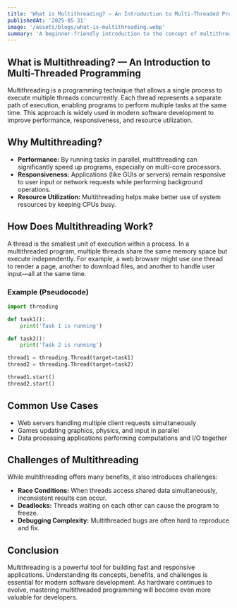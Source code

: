 ```yaml
---
title: 'What is Multithreading? — An Introduction to Multi-Threaded Programming'
publishedAt: '2025-05-31'
image: '/assets/blogs/what-is-multithreading.webp'
summary: 'A beginner-friendly introduction to the concept of multithreading, its benefits, challenges, and real-world applications in modern software development.'
---
```


## What is Multithreading? — An Introduction to Multi-Threaded Programming

Multithreading is a programming technique that allows a single process to execute multiple threads concurrently. Each thread represents a separate path of execution, enabling programs to perform multiple tasks at the same time. This approach is widely used in modern software development to improve performance, responsiveness, and resource utilization.

## Why Multithreading?

- **Performance:** By running tasks in parallel, multithreading can significantly speed up programs, especially on multi-core processors.
- **Responsiveness:** Applications (like GUIs or servers) remain responsive to user input or network requests while performing background operations.
- **Resource Utilization:** Multithreading helps make better use of system resources by keeping CPUs busy.

## How Does Multithreading Work?

A thread is the smallest unit of execution within a process. In a multithreaded program, multiple threads share the same memory space but execute independently. For example, a web browser might use one thread to render a page, another to download files, and another to handle user input—all at the same time.

### Example (Pseudocode)

```python
import threading

def task1():
    print('Task 1 is running')

def task2():
    print('Task 2 is running')

thread1 = threading.Thread(target=task1)
thread2 = threading.Thread(target=task2)

thread1.start()
thread2.start()
```

## Common Use Cases

- Web servers handling multiple client requests simultaneously
- Games updating graphics, physics, and input in parallel
- Data processing applications performing computations and I/O together

## Challenges of Multithreading

While multithreading offers many benefits, it also introduces challenges:

- **Race Conditions:** When threads access shared data simultaneously, inconsistent results can occur.
- **Deadlocks:** Threads waiting on each other can cause the program to freeze.
- **Debugging Complexity:** Multithreaded bugs are often hard to reproduce and fix.

## Conclusion

Multithreading is a powerful tool for building fast and responsive applications. Understanding its concepts, benefits, and challenges is essential for modern software development. As hardware continues to evolve, mastering multithreaded programming will become even more valuable for developers.
